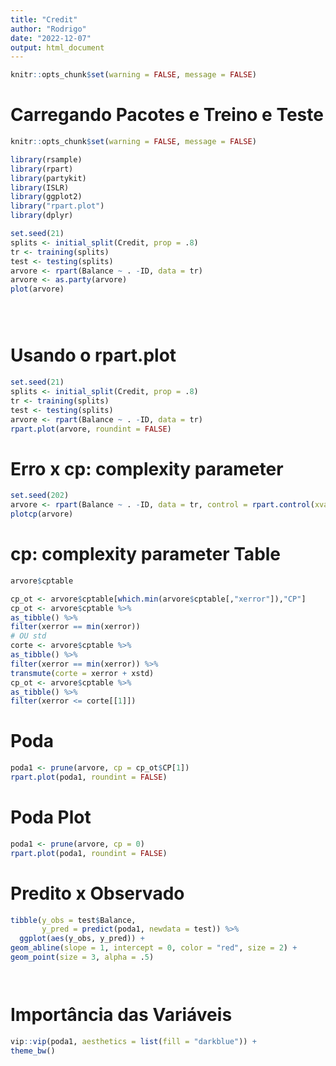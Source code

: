 ---
title: "Credit"
author: "Rodrigo"
date: "2022-12-07"
output: html_document
---
```{r setup, include=FALSE} 
knitr::opts_chunk$set(warning = FALSE, message = FALSE) 
```


# Carregando Pacotes e Treino e Teste
```{r}
knitr::opts_chunk$set(warning = FALSE, message = FALSE)

library(rsample)
library(rpart)
library(partykit)
library(ISLR)
library(ggplot2)
library("rpart.plot")
library(dplyr)

```

```{r}

set.seed(21)
splits <- initial_split(Credit, prop = .8)
tr <- training(splits)
test <- testing(splits)
arvore <- rpart(Balance ~ . -ID, data = tr)
arvore <- as.party(arvore)
plot(arvore)





```


# Usando o rpart.plot
```{r}


set.seed(21)
splits <- initial_split(Credit, prop = .8)
tr <- training(splits)
test <- testing(splits)
arvore <- rpart(Balance ~ . -ID, data = tr)
rpart.plot(arvore, roundint = FALSE)

```


# Erro x cp: complexity parameter
```{r}

set.seed(202)
arvore <- rpart(Balance ~ . -ID, data = tr, control = rpart.control(xval = 10, cp = 0))
plotcp(arvore)

```


# cp: complexity parameter Table
```{r}

arvore$cptable

```

```{r}

 

cp_ot <- arvore$cptable[which.min(arvore$cptable[,"xerror"]),"CP"]
cp_ot <- arvore$cptable %>%
as_tibble() %>%
filter(xerror == min(xerror))
# OU std
corte <- arvore$cptable %>%
as_tibble() %>%
filter(xerror == min(xerror)) %>%
transmute(corte = xerror + xstd)
cp_ot <- arvore$cptable %>%
as_tibble() %>%
filter(xerror <= corte[[1]])


```


# Poda
```{r}

poda1 <- prune(arvore, cp = cp_ot$CP[1])
rpart.plot(poda1, roundint = FALSE)

```


# Poda Plot
```{r}
poda1 <- prune(arvore, cp = 0)
rpart.plot(poda1, roundint = FALSE)

```


# Predito x Observado
```{r}


tibble(y_obs = test$Balance,
       y_pred = predict(poda1, newdata = test)) %>%
  ggplot(aes(y_obs, y_pred)) +
geom_abline(slope = 1, intercept = 0, color = "red", size = 2) +
geom_point(size = 3, alpha = .5)




```


# Importância das Variáveis
```{r}

vip::vip(poda1, aesthetics = list(fill = "darkblue")) +
theme_bw()

```

